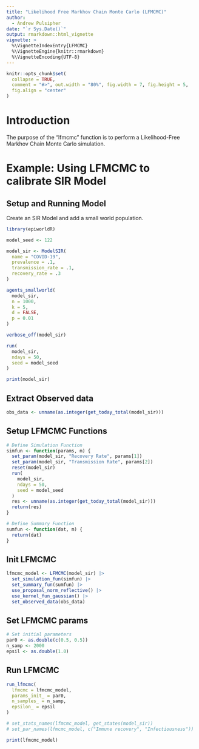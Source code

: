 ```yaml
---
title: "Likelihood Free Markhov Chain Monte Carlo (LFMCMC)"
author:
  - Andrew Pulsipher
date: "`r Sys.Date()`"
output: rmarkdown::html_vignette
vignette: >
  %\VignetteIndexEntry{LFMCMC}
  %\VignetteEngine{knitr::rmarkdown}
  %\VignetteEncoding{UTF-8}
---
```

```r
knitr::opts_chunk$set(
  collapse = TRUE,
  comment = "#>", out.width = "80%", fig.width = 7, fig.height = 5,
  fig.align = "center"
)
```
# Introduction
The purpose of the "lfmcmc" function is to perform a Likelihood-Free Markhov Chain Monte Carlo simulation.

# Example: Using LFMCMC to calibrate SIR Model

## Setup and Running Model
Create an SIR Model and add a small world population.
```r
library(epiworldR)

model_seed <- 122

model_sir <- ModelSIR(
  name = "COVID-19",
  prevalence = .1,
  transmission_rate = .1,
  recovery_rate = .3
)

agents_smallworld(
  model_sir,
  n = 1000,
  k = 5,
  d = FALSE,
  p = 0.01
)

verbose_off(model_sir)

run(
  model_sir,
  ndays = 50,
  seed = model_seed
)

print(model_sir)
```

## Extract Observed data
```r
obs_data <- unname(as.integer(get_today_total(model_sir)))
```

## Setup LFMCMC Functions
```r
# Define Simulation Function
simfun <- function(params, m) {
  set_param(model_sir, "Recovery Rate", params[1])
  set_param(model_sir, "Transmission Rate", params[2])
  reset(model_sir)
  run(
    model_sir,
    ndays = 50,
    seed = model_seed
  )
  res <- unname(as.integer(get_today_total(model_sir)))
  return(res)
}

# Define Summary Function
sumfun <- function(dat, m) {
  return(dat)
}
```

## Init LFMCMC
```r
lfmcmc_model <- LFMCMC(model_sir) |>
  set_simulation_fun(simfun) |>
  set_summary_fun(sumfun) |>
  use_proposal_norm_reflective() |>
  use_kernel_fun_gaussian() |>
  set_observed_data(obs_data)
```

## Set LFMCMC params
```r
# Set initial parameters
par0 <- as.double(c(0.5, 0.5))
n_samp <- 2000
epsil <- as.double(1.0)
```

## Run LFMCMC
```r
run_lfmcmc(
  lfmcmc = lfmcmc_model,
  params_init_ = par0,
  n_samples_ = n_samp,
  epsilon_ = epsil
)

# set_stats_names(lfmcmc_model, get_states(model_sir))
# set_par_names(lfmcmc_model, c("Immune recovery", "Infectiousness"))

print(lfmcmc_model)
```

